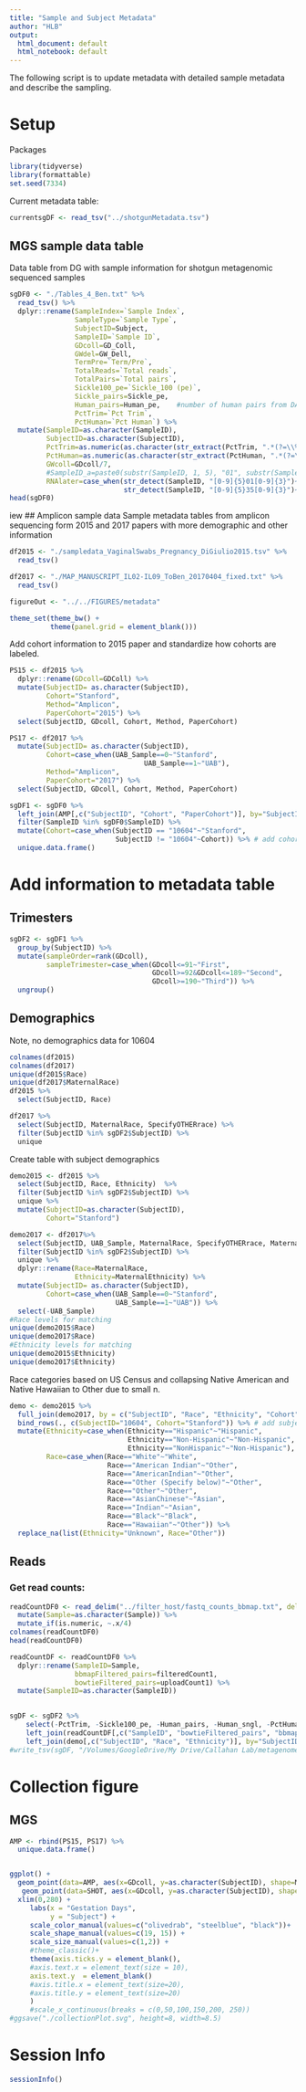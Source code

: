 ```yaml
---
title: "Sample and Subject Metadata"
author: "HLB"
output:
  html_document: default
  html_notebook: default
---
```


The following script is to update metadata with detailed sample metadata and describe the sampling. 

# Setup
Packages
```r
library(tidyverse)
library(formattable)
set.seed(7334)
```

  Current metadata table:
```r
currentsgDF <- read_tsv("../shotgunMetadata.tsv")
```

## MGS sample data table
  Data table from DG with sample information for shotgun metagenomic sequenced samples 
```r
sgDF0 <- "./Tables_4_Ben.txt" %>%
  read_tsv() %>%
  dplyr::rename(SampleIndex=`Sample Index`,
                SampleType=`Sample Type`,
                SubjectID=Subject,
                SampleID=`Sample ID`,
                GDcoll=GD_Coll,
                GWdel=GW_Dell,
                TermPre=`Term/Pre`,
                TotalReads=`Total reads`,
                TotalPairs=`Total pairs`,
                Sickle100_pe=`Sickle_100 (pe)`,
                Sickle_pairs=Sickle_pe,
                Human_pairs=Human_pe,    #number of human pairs from DAG, not final number human pairs.
                PctTrim=`Pct Trim`,
                PctHuman=`Pct Human`) %>%
  mutate(SampleID=as.character(SampleID),
         SubjectID=as.character(SubjectID),
         PctTrim=as.numeric(as.character(str_extract(PctTrim, ".*(?=\\%)")))/100,
         PctHuman=as.numeric(as.character(str_extract(PctHuman, ".*(?=\\%)")))/100,
         GWcoll=GDcoll/7,
         #SampleID_a=paste0(substr(SampleID, 1, 5), "01", substr(SampleID, 8, 10)),
         RNAlater=case_when(str_detect(SampleID, "[0-9]{5}01[0-9]{3}")~"No",
                            str_detect(SampleID, "[0-9]{5}35[0-9]{3}")~"Yes"))
head(sgDF0)
```

iew
## Amplicon sample data
  Sample metadata tables from amplicon sequencing form 2015 and 2017 papers with more demographic and other information
```r
df2015 <- "./sampledata_VaginalSwabs_Pregnancy_DiGiulio2015.tsv" %>%
  read_tsv()

df2017 <- "./MAP_MANUSCRIPT_IL02-IL09_ToBen_20170404_fixed.txt" %>%
  read_tsv()

figureOut <- "../../FIGURES/metadata"

theme_set(theme_bw() +
          theme(panel.grid = element_blank()))
```
  Add cohort information to 2015 paper and standardize how cohorts are labeled.
```r
PS15 <- df2015 %>%
  dplyr::rename(GDcoll=GDColl) %>%
  mutate(SubjectID= as.character(SubjectID),
         Cohort="Stanford",
         Method="Amplicon",
         PaperCohort="2015") %>%
  select(SubjectID, GDcoll, Cohort, Method, PaperCohort)

PS17 <- df2017 %>%
  mutate(SubjectID= as.character(SubjectID),
         Cohort=case_when(UAB_Sample==0~"Stanford",
                                 UAB_Sample==1~"UAB"),
         Method="Amplicon",
         PaperCohort="2017") %>%
  select(SubjectID, GDcoll, Cohort, Method, PaperCohort)

sgDF1 <- sgDF0 %>%
  left_join(AMP[,c("SubjectID", "Cohort", "PaperCohort")], by="SubjectID") %>% # add cohort information
  filter(SampleID %in% sgDF0$SampleID) %>%
  mutate(Cohort=case_when(SubjectID == "10604"~"Stanford",
                          SubjectID != "10604"~Cohort)) %>% # add cohort info for 10604
  unique.data.frame()
```

# Add information to metadata table
## Trimesters
```r
sgDF2 <- sgDF1 %>%
  group_by(SubjectID) %>%
  mutate(sampleOrder=rank(GDcoll),
         sampleTrimester=case_when(GDcoll<=91~"First",
                                   GDcoll>=92&GDcoll<=189~"Second",
                                   GDcoll>=190~"Third")) %>%
  ungroup() 
```

## Demographics
  Note, no demographics data for 10604
```r
colnames(df2015)
colnames(df2017)
unique(df2015$Race)
unique(df2017$MaternalRace)
df2015 %>%
  select(SubjectID, Race)

df2017 %>%
  select(SubjectID, MaternalRace, SpecifyOTHERrace) %>%
  filter(SubjectID %in% sgDF2$SubjectID) %>%
  unique
```

  Create table with subject demographics
```r
demo2015 <- df2015 %>%
  select(SubjectID, Race, Ethnicity)  %>%
  filter(SubjectID %in% sgDF2$SubjectID) %>%
  unique %>%
  mutate(SubjectID=as.character(SubjectID),
         Cohort="Stanford")

demo2017 <- df2017%>%
  select(SubjectID, UAB_Sample, MaternalRace, SpecifyOTHERrace, MaternalEthnicity, AgeAtConsent, BMI, NumberOfPriorPregnancies) %>%
  filter(SubjectID %in% sgDF2$SubjectID) %>%
  unique %>%
  dplyr::rename(Race=MaternalRace,
                Ethnicity=MaternalEthnicity) %>%
  mutate(SubjectID= as.character(SubjectID),
         Cohort=case_when(UAB_Sample==0~"Stanford",
                          UAB_Sample==1~"UAB")) %>%
  select(-UAB_Sample)
#Race levels for matching
unique(demo2015$Race)
unique(demo2017$Race)
#Ethnicity levels for matching
unique(demo2015$Ethnicity)
unique(demo2017$Ethnicity)
```
  
  Race categories based on US Census and collapsing Native American and Native Hawaiian to Other due to small n.
```r
demo <- demo2015 %>%
  full_join(demo2017, by = c("SubjectID", "Race", "Ethnicity", "Cohort")) %>%
  bind_rows(., c(SubjectID="10604", Cohort="Stanford")) %>% # add subject without demo data
  mutate(Ethnicity=case_when(Ethnicity=="Hispanic"~"Hispanic",
                             Ethnicity=="Non-Hispanic"~"Non-Hispanic",
                             Ethnicity=="NonHispanic"~"Non-Hispanic"),
         Race=case_when(Race=="White"~"White",
                        Race=="American Indian"~"Other",
                        Race=="AmericanIndian"~"Other",
                        Race=="Other (Specify below)"~"Other",
                        Race=="Other"~"Other",
                        Race=="AsianChinese"~"Asian",
                        Race=="Indian"~"Asian",
                        Race=="Black"~"Black",
                        Race=="Hawaiian"~"Other")) %>%
  replace_na(list(Ethnicity="Unknown", Race="Other"))
```

## Reads
### Get read counts:
```r
readCountDF0 <- read_delim("../filter_host/fastq_counts_bbmap.txt", delim = "\ ") %>%
  mutate(Sample=as.character(Sample)) %>%
  mutate_if(is.numeric, ~.x/4)
colnames(readCountDF0) 
head(readCountDF0)
```

```r
readCountDF <- readCountDF0 %>%
  dplyr::rename(SampleID=Sample,
                bbmapFiltered_pairs=filteredCount1,
                bowtieFiltered_pairs=uploadCount1) %>%
  mutate(SampleID=as.character(SampleID))
  

sgDF <- sgDF2 %>%
    select(-PctTrim, -Sickle100_pe, -Human_pairs, -Human_sngl, -PctHuman) %>% # remove unnessecary columns
    left_join(readCountDF[,c("SampleID", "bowtieFiltered_pairs", "bbmapFiltered_pairs")], by="SampleID") %>%
    left_join(demo[,c("SubjectID", "Race", "Ethnicity")], by="SubjectID")
#write_tsv(sgDF, "/Volumes/GoogleDrive/My Drive/Callahan Lab/metagenome_gardnerella/pregnancy_metagenome/sumgsDF.tsv")
```

# Collection figure
## MGS
```r
AMP <- rbind(PS15, PS17) %>%
  unique.data.frame()


ggplot() +
  geom_point(data=AMP, aes(x=GDcoll, y=as.character(SubjectID), shape=Method, color=Cohort, size=Method), alpha=.5) +
   geom_point(data=SHOT, aes(x=GDcoll, y=as.character(SubjectID), shape=Method, size=Method), color="black") +
  xlim(0,280) +
     labs(x = "Gestation Days",
          y = "Subject") +
     scale_color_manual(values=c("olivedrab", "steelblue", "black"))+
     scale_shape_manual(values=c(19, 15)) +
     scale_size_manual(values=c(1,2)) +
     #theme_classic()+
     theme(axis.ticks.y = element_blank(),
     #axis.text.x = element_text(size = 10),
     axis.text.y  = element_blank()
     #axis.title.x = element_text(size=20),
     #axis.title.y = element_text(size=20)
     )
     #scale_x_continuous(breaks = c(0,50,100,150,200, 250))
#ggsave("./collectionPlot.svg", height=8, width=8.5) 
```

# Session Info
```r
sessionInfo()
```